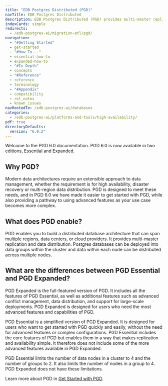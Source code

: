 ```yaml
---
title: "EDB Postgres Distributed (PGD)"
navTitle: EDB Postgres Distributed
description: EDB Postgres Distributed (PGD) provides multi-master replication and data distribution with advanced conflict management, data-loss protection, and throughput up to 5X faster than native logical replication.
indexCards: simple
redirects:
  - /edb-postgres-ai/migration-etl/pgd/
navigation:
  - "#Getting Started"
  - get-started
  - "#How To..."
  - essential-how-to
  - expanded-how-to
  - "#In Depth"
  - concepts
  - "#Reference"
  - reference
  - terminology
  - "#Appendix"
  - compatibility
  - rel_notes
  - known_issues
navRootedTo: /edb-postgres-ai/databases
categories:
  - /edb-postgres-ai/platforms-and-tools/high-availability/
pdf: true
directoryDefaults:
  version: "6.0.2"
---
```


Welcome to the PGD 6.0 documentation. PGD 6.0 is now available in two editions, Essential and Expanded.

## Why PGD?

Modern data architectures require an extensible approach to data management, whether the requirement is for high availability, disaster recovery or multi-region data distribution. PGD is designed to meet these needs, and in PGD 6.0 we have made it easier to get started with PGD, while also providing a pathway to using advanced features as your use case becomes more complex.

## What does PGD enable?

PGD enables you to build a distributed database architecture that can span multiple regions, data centers, or cloud providers. It provides multi-master replication and data distribution. Postgres databases can be deployed into data groups within the cluster and data within each node can be distributed across multiple nodes.

## What are the differences between PGD Essential and PGD Expanded?

PGD Expanded is the full-featured version of PGD. It includes all the features of PGD Essential, as well as additional features such as advanced conflict management, data distribution, and support for large-scale deployments. PGD Expanded is designed for users who need the most advanced features and capabilities of PGD.

PGD Essential is a simplified version of PGD Expanded. It is designed for users who want to get started with PGD quickly and easily, without the need for advanced features or complex configurations. PGD Essential includes the core features of PGD but enables them in a way that makes replication and availability simple. It therefore does not include some of the more advanced features available in PGD Expanded.

PGD Essential limits the number of data nodes in a cluster to 4 and the number of groups to 2. It also limits the number of nodes in a group to 4. PGD Expanded does not have these limitations.

Learn more about PGD in [Get Started with PGD](/pgd/latest/get-started/).

